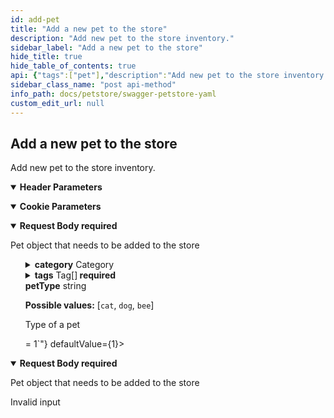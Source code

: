 ```yaml
---
id: add-pet
title: "Add a new pet to the store"
description: "Add new pet to the store inventory."
sidebar_label: "Add a new pet to the store"
hide_title: true
hide_table_of_contents: true
api: {"tags":["pet"],"description":"Add new pet to the store inventory.","operationId":"addPet","responses":{"405":{"description":"Invalid input"}},"security":[{"petstore_auth":["write:pets","read:pets"]}],"x-codeSamples":[{"lang":"C#","source":"PetStore.v1.Pet pet = new PetStore.v1.Pet();\npet.setApiKey(\"your api key\");\npet.petType = PetStore.v1.Pet.TYPE_DOG;\npet.name = \"Rex\";\n// set other fields\nPetStoreResponse response = pet.create();\nif (response.statusCode == HttpStatusCode.Created)\n{\n  // Successfully created\n}\nelse\n{\n  // Something wrong -- check response for errors\n  Console.WriteLine(response.getRawResponse());\n}\n"},{"lang":"PHP","source":"$form = new \\PetStore\\Entities\\Pet();\n$form->setPetType(\"Dog\");\n$form->setName(\"Rex\");\n// set other fields\ntry {\n    $pet = $client->pets()->create($form);\n} catch (UnprocessableEntityException $e) {\n    var_dump($e->getErrors());\n}\n"}],"requestBody":{"content":{"application/json":{"schema":{"allOf":[{"description":"My Pet","title":"Pettie"},{"title":"pet","type":"object","required":["name","photoUrls","tags"],"discriminator":{"propertyName":"petType","mapping":{"cat":{"title":"cat","description":"A representation of a cat","allOf":["circular(pet)",{"type":"object","properties":{"huntingSkill":{"type":"string","description":"The measured skill for hunting","default":"lazy","example":"adventurous","enum":["clueless","lazy","adventurous","aggressive"]}},"required":["huntingSkill"]}]},"dog":{"title":"dog","description":"A representation of a dog","allOf":["circular(pet)",{"type":"object","properties":{"packSize":{"type":"integer","format":"int32","description":"The size of the pack the dog is from","default":1,"minimum":1}},"required":["packSize"]}]},"bee":{"title":"bee","description":"A representation of a honey bee","allOf":["circular(pet)",{"type":"object","properties":{"honeyPerDay":{"type":"number","description":"Average amount of honey produced per day in ounces","example":3.14,"multipleOf":0.01}},"required":["honeyPerDay"]}]}}},"properties":{"id":{"externalDocs":{"description":"Find more info here","url":"https://example.com"},"description":"Pet ID","allOf":[{"type":"integer","format":"int64","readOnly":true}]},"category":{"description":"Categories this pet belongs to","allOf":[{"type":"object","properties":{"id":{"description":"Category ID","allOf":[{"type":"integer","format":"int64","readOnly":true}]},"name":{"description":"Category name","type":"string","minLength":1},"sub":{"description":"Test Sub Category","type":"object","properties":{"prop1":{"type":"string","description":"Dumb Property"}}}},"xml":{"name":"Category"}}]},"name":{"description":"The name given to a pet","type":"string","example":"Guru"},"photoUrls":{"description":"The list of URL to a cute photos featuring pet","type":"array","maxItems":20,"xml":{"name":"photoUrl","wrapped":true},"items":{"type":"string","format":"url"}},"friend":{"allOf":["circular(pet)"]},"tags":{"description":"Tags attached to the pet","type":"array","minItems":1,"xml":{"name":"tag","wrapped":true},"items":{"title":"tag","type":"object","properties":{"id":{"description":"Tag ID","allOf":[{"type":"integer","format":"int64","readOnly":true}]},"name":{"description":"Tag name","type":"string","minLength":1}},"xml":{"name":"Tag"}}},"status":{"type":"string","description":"Pet status in the store","enum":["available","pending","sold"]},"petType":{"description":"Type of a pet","type":"string","oneOf":[{"title":"cat","description":"A representation of a cat","allOf":["circular(pet)",{"type":"object","properties":{"huntingSkill":{"type":"string","description":"The measured skill for hunting","default":"lazy","example":"adventurous","enum":["clueless","lazy","adventurous","aggressive"]}},"required":["huntingSkill"]}]},{"title":"dog","description":"A representation of a dog","allOf":["circular(pet)",{"type":"object","properties":{"packSize":{"type":"integer","format":"int32","description":"The size of the pack the dog is from","default":1,"minimum":1}},"required":["packSize"]}]},{"title":"bee","description":"A representation of a honey bee","allOf":["circular(pet)",{"type":"object","properties":{"honeyPerDay":{"type":"number","description":"Average amount of honey produced per day in ounces","example":3.14,"multipleOf":0.01}},"required":["honeyPerDay"]}]}]}},"xml":{"name":"Pet"}}]},"example":{"category":{"name":"Great Dane","sub":{"prop1":"Just a test property"}},"name":"Pepper","photoUrls":["https://assets.orvis.com/is/image/orvisprd/great-dane"],"tags":[{"name":"Great Danes"}],"status":"pending","petType":{"huntingSkill":"lazy"}}},"application/xml":{"schema":{"type":"object","properties":{"name":{"type":"string","description":"hooray"}}}}},"description":"Pet object that needs to be added to the store","required":true},"parameters":[{"name":"Accept-Language","in":"header","description":"The language you prefer for messages. Supported values are en-AU, en-CA, en-GB, en-US","example":"en-US","required":false,"schema":{"type":"string","default":"en-AU"}},{"name":"cookieParam","in":"cookie","description":"Some cookie","required":true,"schema":{"type":"integer","format":"int64"}}],"method":"post","path":"/pet","servers":[{"url":"https://petstore.swagger.io/v2","description":"Default server"},{"url":"https://petstore.swagger.io/sandbox","description":"Sandbox server"},{"url":"http://127.0.0.1:4010","description":"Prism Mock API (local)"}],"securitySchemes":{"petstore_auth":{"description":"Get access to data while protecting your account credentials.\nOAuth2 is also a safer and more secure way to give you access.\n","type":"oauth2","flows":{"implicit":{"authorizationUrl":"http://petstore.swagger.io/api/oauth/dialog","scopes":{"write:pets":"modify pets in your account","read:pets":"read your pets"}}}},"api_key":{"description":"For this sample, you can use the api key `special-key` to test the authorization filters.\n","type":"apiKey","name":"api_key","in":"header"}},"jsonRequestBodyExample":{"category":{"name":"string","sub":{"prop1":"string"}},"name":"Guru","photoUrls":["string"],"friend":{},"tags":[{"name":"string"}],"status":"available","petType":{"huntingSkill":"adventurous"}},"info":{"description":"This is a sample server Petstore server.\nYou can find out more about Swagger at\n[http://swagger.io](http://swagger.io) or on [irc.freenode.net, #swagger](http://swagger.io/irc/).\nFor this sample, you can use the api key `special-key` to test the authorization filters.\n\n## Introduction\nThis API is documented in **OpenAPI format** and is based on\n[Petstore sample](http://petstore.swagger.io/) provided by [swagger.io](http://swagger.io) team.\nIt was **extended** to illustrate features of [generator-openapi-repo](https://github.com/Rebilly/generator-openapi-repo)\ntool and [ReDoc](https://github.com/Redocly/redoc) documentation. In addition to standard\nOpenAPI syntax we use a few [vendor extensions](https://github.com/Redocly/redoc/blob/master/docs/redoc-vendor-extensions.md).\n\n## OpenAPI Specification\nThis API is documented in **OpenAPI format** and is based on\n[Petstore sample](http://petstore.swagger.io/) provided by [swagger.io](http://swagger.io) team.\nIt was **extended** to illustrate features of [generator-openapi-repo](https://github.com/Rebilly/generator-openapi-repo)\ntool and [ReDoc](https://github.com/Redocly/redoc) documentation. In addition to standard\nOpenAPI syntax we use a few [vendor extensions](https://github.com/Redocly/redoc/blob/master/docs/redoc-vendor-extensions.md).\n\n## Cross-Origin Resource Sharing\nThis API features Cross-Origin Resource Sharing (CORS) implemented in compliance with  [W3C spec](https://www.w3.org/TR/cors/).\nAnd that allows cross-domain communication from the browser.\nAll responses have a wildcard same-origin which makes them completely public and accessible to everyone, including any code on any site.\n\n## Authentication\n\nPetstore offers two forms of authentication:\n  - API Key\n  - OAuth2\nOAuth2 - an open protocol to allow secure authorization in a simple\nand standard method from web, mobile and desktop applications.\n","version":"2.0.0","title":"Swagger Petstore YAML","termsOfService":"http://swagger.io/terms/","contact":{"name":"API Support","email":"apiteam@swagger.io","url":"https://github.com/Redocly/redoc"},"x-logo":{"url":"https://redocly.github.io/redoc/petstore-logo.png","altText":"Petstore logo"},"license":{"name":"Apache 2.0","url":"http://www.apache.org/licenses/LICENSE-2.0.html"}},"postman":{"name":"Add a new pet to the store","description":{"content":"Add new pet to the store inventory.","type":"text/plain"},"url":{"path":["pet"],"host":["{{baseUrl}}"],"query":[],"variable":[]},"header":[{"disabled":false,"description":{"content":"The language you prefer for messages. Supported values are en-AU, en-CA, en-GB, en-US","type":"text/plain"},"key":"Accept-Language","value":""},{"key":"Content-Type","value":"application/json"}],"method":"POST","body":{"mode":"raw","raw":"\"\"","options":{"raw":{"language":"json"}}},"auth":{"type":"oauth2","oauth2":[]}}}
sidebar_class_name: "post api-method"
info_path: docs/petstore/swagger-petstore-yaml
custom_edit_url: null
---
```



## Add a new pet to the store



Add new pet to the store inventory.

<details style={{"marginBottom":"1rem"}} data-collapsed={false} open={true}><summary style={{}}><strong>Header Parameters</strong></summary><div><ul><ParamsItem className={"paramsItem"} param={{"name":"Accept-Language","in":"header","description":"The language you prefer for messages. Supported values are en-AU, en-CA, en-GB, en-US","example":"en-US","required":false,"schema":{"type":"string","default":"en-AU"}}}></ParamsItem></ul></div></details><details style={{"marginBottom":"1rem"}} data-collapsed={false} open={true}><summary style={{}}><strong>Cookie Parameters</strong></summary><div><ul><ParamsItem className={"paramsItem"} param={{"name":"cookieParam","in":"cookie","description":"Some cookie","required":true,"schema":{"type":"integer","format":"int64"}}}></ParamsItem></ul></div></details><MimeTabs schemaType={"request"}><TabItem label={"application/json"} value={"application/json"}><details style={{}} data-collapsed={false} open={true}><summary style={{"textAlign":"left"}}><strong>Request Body</strong><strong style={{"fontSize":"var(--ifm-code-font-size)","color":"var(--openapi-required)"}}> required</strong></summary><div style={{"textAlign":"left","marginLeft":"1rem"}}><div style={{"marginTop":"1rem","marginBottom":"1rem"}}>

Pet object that needs to be added to the store

</div></div><ul style={{"marginLeft":"1rem"}}><SchemaItem collapsible={true} className={"schemaItem"}><details style={{}}><summary style={{}}><strong>category</strong><span style={{"opacity":"0.6"}}> Category</span></summary><div style={{"marginLeft":"1rem"}}><div style={{"marginTop":".5rem","marginBottom":".5rem"}}>

Categories this pet belongs to

</div><SchemaItem collapsible={false} name={"name"} required={false} deprecated={undefined} schemaDescription={"Category name"} schemaName={"string"} qualifierMessage={"**Possible values:** `non-empty`"} defaultValue={undefined}></SchemaItem><SchemaItem collapsible={true} className={"schemaItem"}><details style={{}}><summary style={{}}><strong>sub</strong><span style={{"opacity":"0.6"}}> object</span></summary><div style={{"marginLeft":"1rem"}}><div style={{"marginTop":".5rem","marginBottom":".5rem"}}>

Test Sub Category

</div><SchemaItem collapsible={false} name={"prop1"} required={false} deprecated={undefined} schemaDescription={"Dumb Property"} schemaName={"string"} qualifierMessage={undefined} defaultValue={undefined}></SchemaItem></div></details></SchemaItem></div></details></SchemaItem><SchemaItem collapsible={false} name={"name"} required={true} deprecated={undefined} schemaDescription={"The name given to a pet"} schemaName={"string"} qualifierMessage={undefined} defaultValue={undefined}></SchemaItem><SchemaItem collapsible={false} name={"photoUrls"} required={true} deprecated={undefined} schemaDescription={"The list of URL to a cute photos featuring pet"} schemaName={"url[]"} qualifierMessage={"**Possible values:** `<= 20`"} defaultValue={undefined}></SchemaItem><SchemaItem collapsible={false} name={"friend"} required={false} deprecated={undefined} schemaDescription={undefined} schemaName={""} qualifierMessage={undefined} defaultValue={undefined}></SchemaItem><SchemaItem collapsible={true} className={"schemaItem"}><details style={{}}><summary style={{}}><strong>tags</strong><span style={{"opacity":"0.6"}}> Tag[]</span><strong style={{"fontSize":"var(--ifm-code-font-size)","color":"var(--openapi-required)"}}> required</strong></summary><div style={{"marginLeft":"1rem"}}><div style={{"marginTop":".5rem","marginBottom":".5rem"}}>

**Possible values:** `>= 1`

</div><div style={{"marginTop":".5rem","marginBottom":".5rem"}}>

Tags attached to the pet

</div><SchemaItem collapsible={false} name={"name"} required={false} deprecated={undefined} schemaDescription={"Tag name"} schemaName={"string"} qualifierMessage={"**Possible values:** `non-empty`"} defaultValue={undefined}></SchemaItem></div></details></SchemaItem><SchemaItem collapsible={false} name={"status"} required={false} deprecated={undefined} schemaDescription={"Pet status in the store"} schemaName={"string"} qualifierMessage={"**Possible values:** [`available`, `pending`, `sold`]"} defaultValue={undefined}></SchemaItem><div className={"discriminatorItem"}><div><strong style={{"paddingLeft":"1rem"}}>petType</strong><span style={{"opacity":"0.6"}}> string</span><div style={{"paddingLeft":"1rem"}}>

**Possible values:** [`cat`, `dog`, `bee`]

</div><div style={{"paddingLeft":"1rem"}}>

Type of a pet

</div><DiscriminatorTabs><TabItem label={"cat"} value={"0-item-discriminator"}><div style={{"marginLeft":"-4px"}}><SchemaItem collapsible={false} name={"huntingSkill"} required={true} deprecated={undefined} schemaDescription={"The measured skill for hunting"} schemaName={"string"} qualifierMessage={"**Possible values:** [`clueless`, `lazy`, `adventurous`, `aggressive`]"} defaultValue={"lazy"}></SchemaItem></div></TabItem><TabItem label={"dog"} value={"1-item-discriminator"}><div style={{"marginLeft":"-4px"}}><SchemaItem collapsible={false} name={"packSize"} required={true} deprecated={undefined} schemaDescription={"The size of the pack the dog is from"} schemaName={"int32"} qualifierMessage={"**Possible values:** `>= 1`"} defaultValue={1}></SchemaItem></div></TabItem><TabItem label={"bee"} value={"2-item-discriminator"}><div style={{"marginLeft":"-4px"}}><SchemaItem collapsible={false} name={"honeyPerDay"} required={true} deprecated={undefined} schemaDescription={"Average amount of honey produced per day in ounces"} schemaName={"number"} qualifierMessage={undefined} defaultValue={undefined}></SchemaItem></div></TabItem></DiscriminatorTabs></div></div></ul></details></TabItem><TabItem label={"application/xml"} value={"application/xml"}><details style={{}} data-collapsed={false} open={true}><summary style={{"textAlign":"left"}}><strong>Request Body</strong><strong style={{"fontSize":"var(--ifm-code-font-size)","color":"var(--openapi-required)"}}> required</strong></summary><div style={{"textAlign":"left","marginLeft":"1rem"}}><div style={{"marginTop":"1rem","marginBottom":"1rem"}}>

Pet object that needs to be added to the store

</div></div><ul style={{"marginLeft":"1rem"}}><SchemaItem collapsible={false} name={"name"} required={false} deprecated={undefined} schemaDescription={"hooray"} schemaName={"string"} qualifierMessage={undefined} defaultValue={undefined}></SchemaItem></ul></details></TabItem></MimeTabs><div><ApiTabs><TabItem label={"405"} value={"405"}><div>

Invalid input

</div><div></div></TabItem></ApiTabs></div>
      